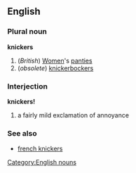 ==English==
===Plural noun===
{{wikipedia}}
'''knickers'''
#(''British'') [[Women]]'s [[panties]]
#(''obsolete'') [[knickerbockers]]
[[Category:English nouns]]

===Interjection===
'''knickers!'''
#a fairly mild exclamation of annoyance

===See also===
*[[french knickers]]